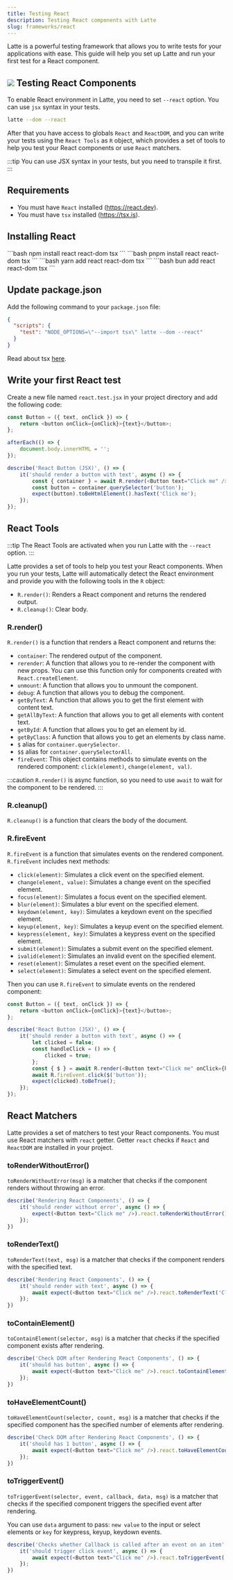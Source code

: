 ```yaml
---
title: Testing React
description: Testing React components with Latte
slug: frameworks/react
---
```



Latte is a powerful testing framework that allows you to write tests for your applications with ease. 
This guide will help you set up Latte and run your first test for a React component.

## ![](../../../assets/React.svg) Testing React Components

To enable React environment in Latte, you need to set `--react` option. You can use `jsx` syntax in your tests.

```bash
latte --dom --react
```

After that you have access to globals `React` and `ReactDOM`, and you can write your tests using the `React Tools` as `R` object,
which provides a set of tools to help you test your React components or use `React` matchers.


:::tip
You can use JSX syntax in your tests, but you need to transpile it first.
:::

## Requirements

+ You must have `React` installed (https://react.dev).
+ You must have `tsx` installed (https://tsx.is).

## Installing React

<Tabs>
    <TabItem label="npm" icon="seti:npm">
        ```bash
        npm install react react-dom tsx
        ```
    </TabItem>
    <TabItem label="pnpm" icon="pnpm">
        ```bash
        pnpm install react react-dom tsx
        ```
    </TabItem>
    <TabItem label="yarm" icon="seti:yarn">
        ```bash
        yarn add react react-dom tsx
        ```
    </TabItem>
    <TabItem label="bun" icon="bun">
        ```bash
        bun add react react-dom tsx
        ```
    </TabItem>
</Tabs>

## Update package.json
Add the following command to your `package.json` file:

```json title="package.json"
{
  "scripts": {
    "test": "NODE_OPTIONS=\"--import tsx\" latte --dom --react"
  }
}
```

Read about tsx [here](/getting-started/typescript).

## Write your first React test

Create a new file named `react.test.jsx` in your project directory and add the following code:

```js title="react.test.jsx"
const Button = ({ text, onClick }) => {
    return <button onClick={onClick}>{text}</button>;
};

afterEach(() => {
    document.body.innerHTML = '';
});

describe('React Button (JSX)', () => {
    it('should render a button with text', async () => {
        const { container } = await R.render(<Button text="Click me" />);
        const button = container.querySelector('button');
        expect(button).toBeHtmlElement().hasText('Click me');
    });
});
```

## React Tools

:::tip
The React Tools are activated when you run Latte with the `--react` option.
:::

Latte provides a set of tools to help you test your React components.
When you run your tests, Latte will automatically detect the React environment and provide you with the following tools in the `R` object:

- `R.render()`: Renders a React component and returns the rendered output.
- `R.cleanup()`: Clear body.

### R.render()
`R.render()` is a function that renders a React component and returns the:

- `container`: The rendered output of the component.
- `rerender`: A function that allows you to re-render the component with new props. You can use this function only for components created with `React.createElement`.
- `unmount`: A function that allows you to unmount the component.
- `debug`: A function that allows you to debug the component.
- `getByText`: A function that allows you to get the first element with content text.
- `getAllByText`: A function that allows you to get all elements with content text.
- `getById`: A function that allows you to get an element by id.
- `getByClass`: A function that allows you to get an elements by class name.
- `$` alias for `container.querySelector`.
- `$$` alias for `container.querySelectorAll`.
- `fireEvent`: This object contains methods to simulate events on the rendered component: `click(element)`, `change(element, val)`.

:::caution
`R.render()` is async function, so you need to use `await` to wait for the component to be rendered.
:::

### R.cleanup()
`R.cleanup()` is a function that clears the body of the document.

### R.fireEvent

`R.fireEvent` is a function that simulates events on the rendered component. `R.fireEvent` includes next methods:

- `click(element)`: Simulates a click event on the specified element.
- `change(element, value)`: Simulates a change event on the specified element.
- `focus(element)`: Simulates a focus event on the specified element.
- `blur(element)`: Simulates a blur event on the specified element.
- `keydown(element, key)`: Simulates a keydown event on the specified element.
- `keyup(element, key)`: Simulates a keyup event on the specified element.
- `keypress(element, key)`: Simulates a keypress event on the specified element.
- `submit(element)`: Simulates a submit event on the specified element.
- `ivalid(element)`: Simulates an invalid event on the specified element.
- `reset(element)`: Simulates a reset event on the specified element.
- `select(element)`: Simulates a select event on the specified element.

Then you can use `R.fireEvent` to simulate events on the rendered component:

```js title="react.test.jsx"
const Button = ({ text, onClick }) => {
    return <button onClick={onClick}>{text}</button>;
};

describe('React Button (JSX)', () => {
    it('should render a button with text', async () => {
        let clicked = false;
        const handleClick = () => {
            clicked = true;
        };
        const { $ } = await R.render(<Button text="Click me" onClick={handleClick} />);
        await R.fireEvent.click($('button'));
        expect(clicked).toBeTrue();
    });
});
```

## React Matchers

Latte provides a set of matchers to test your React components. 
You must use React matchers with `react` getter.
Getter `react` checks if `React` and `ReactDOM` are installed in your project.

### toRenderWithoutError()

`toRenderWithoutError(msg)` is a matcher that checks if the component renders without throwing an error.

```js title="react.test.jsx"
describe('Rendering React Components', () => {
    it('should render without error', async () => {
        expect(<Button text="Click me" />).react.toRenderWithoutError();
    });
})
```

### toRenderText()
`toRenderText(text, msg)` is a matcher that checks if the component renders with the specified text.

```js title="react.test.jsx"
describe('Rendering React Components', () => {
    it('should render with text', async () => {
        await expect(<Button text="Click me" />).react.toRenderText('Click me');
    });
})
```

### toContainElement()
`toContainElement(selector, msg)` is a matcher that checks if the specified component exists after rendering.

```js title="react.test.jsx"
describe('Check DOM after Rendering React Components', () => {
    it('should has button', async () => {
        await expect(<Button text="Click me" />).react.toContainElement("button");
    });
})
```

### toHaveElementCount()
`toHaveElementCount(selector, count, msg)` is a matcher that checks if the specified component has the specified number of elements after rendering.

```js title="react.test.jsx"
describe('Check DOM after Rendering React Components', () => {
    it('should has 1 button', async () => {
        await expect(<Button text="Click me" />).react.toHaveElementCount("button", 1);
    });
})
```

### toTriggerEvent()
`toTriggerEvent(selector, event, callback, data, msg)` is a matcher that checks if the specified component triggers the specified event after rendering.

You can use `data` argument to pass: `new value` to the input or select elements or `key` for keypress, keyup, keydown events.

```js title="react.test.jsx"
describe('Checks whether Callback is called after an event on an item', () => {
    it('should trigger click event', async () => {
        await expect(<Button text="Click me" />).react.toTriggerEvent('button', 'click');
    });
})
```